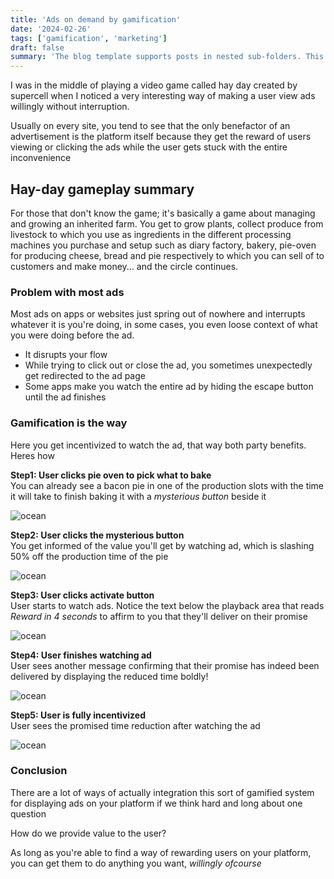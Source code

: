 ```yaml
---
title: 'Ads on demand by gamification'
date: '2024-02-26'
tags: ['gamification', 'marketing']
draft: false
summary: 'The blog template supports posts in nested sub-folders. This can be used to group posts of similar content e.g. a multi-part course. This post is itself an example of a nested route!'
---
```


I was in the middle of playing a video game called hay day created by supercell when I noticed a very interesting way of making a user view ads willingly without interruption.

Usually on every site, you tend to see that the only benefactor of an advertisement is the platform itself because they get the reward of users viewing or clicking the ads while the user gets stuck with the entire
inconvenience

## Hay-day gameplay summary

For those that don't know the game; it's basically a game about managing and growing an inherited farm. You get to grow plants, collect produce from livestock to which you use as ingredients in the different processing machines
you purchase and setup such as diary factory, bakery, pie-oven for producing cheese, bread and pie respectively to which you can sell of to customers and make money... and the circle continues.

### Problem with most ads

Most ads on apps or websites just spring out of nowhere and interrupts whatever it is you're doing, in some cases, you even loose context of what
you were doing before the ad.

- It disrupts your flow
- While trying to click out or close the ad, you sometimes unexpectedly get redirected to the ad page
- Some apps make you watch the entire ad by hiding the escape button until the ad finishes

### Gamification is the way

Here you get incentivized to watch the ad, that way both party benefits. Heres how

**Step1: User clicks pie oven to pick what to bake**  
You can already see a bacon pie in one of the production slots with the time it will take to finish baking it with a _mysterious button_ beside it

![ocean](/static/images/ads-done-right/before-button-click.png)

**Step2: User clicks the mysterious button**  
You get informed of the value you'll get by watching ad, which is slashing 50% off the production time of the pie

![ocean](/static/images/ads-done-right/modal-showing-reduction-time.png)

**Step3: User clicks activate button**  
User starts to watch ads. Notice the text below the playback area that reads _Reward in 4 seconds_ to affirm to you that they'll deliver
on their promise

![ocean](/static/images/ads-done-right/ad-playback.png)

**Step4: User finishes watching ad**  
User sees another message confirming that their promise has indeed been delivered by displaying the reduced time boldly!

![ocean](/static/images/ads-done-right/reduction-time-confirmation.png)

**Step5: User is fully incentivized**  
User sees the promised time reduction after watching the ad

![ocean](/static/images/ads-done-right/production-time-reduced.png)

### Conclusion

There are a lot of ways of actually integration this sort of gamified system for displaying ads on your platform if we think hard and long about one question

How do we provide value to the user?

As long as you're able to find a way of rewarding users on your platform, you can get them to do anything you want, _willingly ofcourse_
